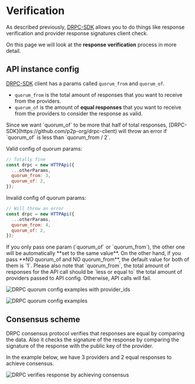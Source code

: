 
# Verification

As described previously, [DRPC-SDK](https://github.com/p2p-org/drpc-client) allows you to do things like response verification and provider response signatures client check.

On this page we will look at the **response verification** process in more detail.

## API instance config

[DRPC-SDK](https://github.com/p2p-org/drpc-client) client has a params called `quorum_from` and `quorum_of`.

- `quorum_from` is the total amount of responses that you want to receive from the providers.
- `quorum_of` is the amount of **equal responses** that you want to receive from the providers to consider the response as valid.

<Callout>
  Since we want `quorum_of` to be more that half of total responses,
  [DRPC-SDK](https://github.com/p2p-org/drpc-client) will throw an error if
  `quorum_of` is less than `quorum_from / 2`.
</Callout>

Valid config of quorum params:

```js copy
// Totally fine
const drpc = new HTTPApi({
  ...otherParams,
  quorum_from: 3,
  quorum_of: 2,
});
```

Invalid config of quorum params:

```js
// Will throw an error
const drpc = new HTTPApi({
  ...otherParams,
  quorum_from: 4,
  quorum_of: 2,
});
```

<Callout type="info">
  If you only pass one param (`quorum_of` or `quorum_from`), the other one will
  be automatically **set to the same value**. On the other hand, if you pass
  **NO quorum_of and NO quorum_from**, the default value for both of them is
  `1`.
</Callout>

<Callout type="warning">
  Please also note that `quorum_from`, the total amount of responses for the API
  call should be `less or equal to` the total amount of providers passed to API
  config. Otherwise, API calls will fail.
</Callout>

![DRPC quorum config examples with provider_ids](./quorum-config-providers-amount-examples.png)

![DRPC quorum config examples](./quorum-config-examples.png)

## Consensus scheme

<Callout type="info">
  DRPC consensus protocol verifies that responses are equal by comparing the
  data. Also it checks the signature of the response by comparing the signature
  of the response with the public key of the provider.
</Callout>

In the example below, we have 3 providers and 2 equal responses to achieve consensus.

![DRPC verifies response by achieving consensus](./consensus-example-ok.png)
